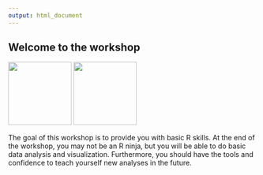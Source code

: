 ```yaml
---
output: html_document
---
```


## Welcome to the workshop

<img src="images/Rlogo.png" height=128 width=128>
<img src="favicon.png" height=128 width=128>


The goal of this workshop is to provide you with basic R skills.  At the end of the workshop, you may not be an R ninja, but you will be able to do basic data analysis and visualization.  Furthermore, you should have the tools and confidence to teach yourself new analyses in the future. 

